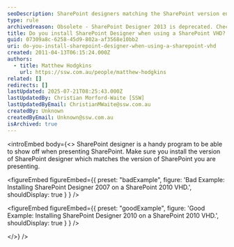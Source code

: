 ```yaml
---
seoDescription: SharePoint designers matching the SharePoint version ensure seamless presentation and collaboration.
type: rule
archivedreason: Obsolete - SharePoint Designer 2013 is deprecated. Check out our Rules on Power Automate and Power Apps instead. See https://www.ssw.com.au/rules/rules-to-better-power-apps/
title: Do you install SharePoint Designer when using a SharePoint VHD?
guid: 07309a8c-6258-45d9-802a-af3568e10bb2
uri: do-you-install-sharepoint-designer-when-using-a-sharepoint-vhd
created: 2011-04-13T06:15:24.000Z
authors:
  - title: Matthew Hodgkins
    url: https://ssw.com.au/people/matthew-hodgkins
related: []
redirects: []
lastUpdated: 2025-07-21T08:25:43.000Z
lastUpdatedBy: Christian Morford-Waite [SSW]
lastUpdatedByEmail: ChristianMWaite@ssw.com.au
createdBy: Unknown
createdByEmail: Unknown@ssw.com.au
isArchived: true
---
```


<introEmbed
  body={<>
SharePoint designer is a handy program to be able to show off when presenting SharePoint. Make sure you install the version of SharePoint designer which matches the version of SharePoint you are presenting.

<figureEmbed figureEmbed={{
  preset: "badExample",
  figure: 'Bad Example: Installing SharePoint Designer 2007 on a SharePoint 2010 VHD.',
  shouldDisplay: true
} } />


<figureEmbed figureEmbed={{
  preset: "goodExample",
  figure: 'Good Example: Installing SharePoint Designer 2010 on a SharePoint 2010 VHD.',
  shouldDisplay: true
} } />

  </>}
/>
